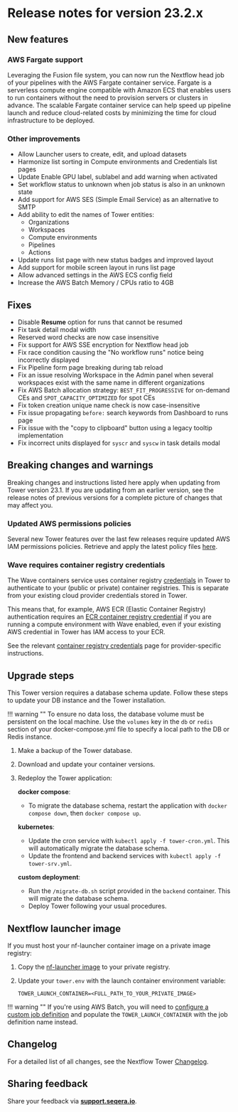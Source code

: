 # Release notes for version 23.2.x

## New features

### AWS Fargate support

Leveraging the Fusion file system, you can now run the Nextflow head job of your pipelines with the AWS Fargate container service. Fargate is a serverless compute engine compatible with Amazon ECS that enables users to run containers without the need to provision servers or clusters in advance. The scalable Fargate container service can help speed up pipeline launch and reduce cloud-related costs by minimizing the time for cloud infrastructure to be deployed.

### Other improvements

- Allow Launcher users to create, edit, and upload datasets
- Harmonize list sorting in Compute environments and Credentials list pages
- Update Enable GPU label, sublabel and add warning when activated
- Set workflow status to unknown when job status is also in an unknown state
- Add support for AWS SES (Simple Email Service) as an alternative to SMTP
- Add ability to edit the names of Tower entities:
  - Organizations
  - Workspaces
  - Compute environments
  - Pipelines
  - Actions
- Update runs list page with new status badges and improved layout
- Add support for mobile screen layout in runs list page
- Allow advanced settings in the AWS ECS config field
- Increase the AWS Batch Memory / CPUs ratio to 4GB

## Fixes

- Disable **Resume** option for runs that cannot be resumed
- Fix task detail modal width
- Reserved word checks are now case insensitive
- Fix support for AWS SSE encryption for Nextflow head job
- Fix race condition causing the "No workflow runs" notice being incorrectly displayed
- Fix Pipeline form page breaking during tab reload
- Fix an issue resolving Workspace in the Admin panel when several workspaces exist with the same name in different organizations
- Fix AWS Batch allocation strategy: `BEST_FIT_PROGRESSIVE` for on-demand CEs and `SPOT_CAPACITY_OPTIMIZED` for spot CEs
- Fix token creation unique name check is now case-insensitive
- Fix issue propagating `before:` search keywords from Dashboard to runs page
- Fix issue with the "copy to clipboard" button using a legacy tooltip implementation
- Fix incorrect units displayed for `syscr` and `syscw` in task details modal

## Breaking changes and warnings

Breaking changes and instructions listed here apply when updating from Tower version 23.1. If you are updating from an earlier version, see the release notes of previous versions for a complete picture of changes that may affect you.

### Updated AWS permissions policies

Several new Tower features over the last few releases require updated AWS IAM permissions policies. Retrieve and apply the latest policy files [here](https://github.com/seqeralabs/nf-tower-aws).

### Wave requires container registry credentials

The Wave containers service uses container registry [credentials](../../credentials/overview.mdx) in Tower to authenticate to your (public or private) container registries. This is separate from your existing cloud provider credentials stored in Tower.

This means that, for example, AWS ECR (Elastic Container Registry) authentication requires an [ECR container registry credential](../../credentials/aws_registry_credentials.mdx) if you are running a compute environment with Wave enabled, even if your existing AWS credential in Tower has IAM access to your ECR.

See the relevant [container registry credentials](../../credentials/overview.mdx) page for provider-specific instructions.

## Upgrade steps

This Tower version requires a database schema update. Follow these steps to update your DB instance and the Tower installation.

!!! warning ""
    To ensure no data loss, the database volume must be persistent on the local machine. Use the `volumes` key in the `db` or `redis` section of your docker-compose.yml file to specify a local path to the DB or Redis instance.

1. Make a backup of the Tower database.
2. Download and update your container versions.
3. Redeploy the Tower application:

    **docker compose**:

      - To migrate the database schema, restart the application with `docker compose down`, then `docker compose up`.

    **kubernetes**:

      - Update the cron service with `kubectl apply -f tower-cron.yml`. This will automatically migrate the database schema.
      - Update the frontend and backend services with `kubectl apply -f tower-srv.yml`.

    **custom deployment**:

      - Run the `/migrate-db.sh` script provided in the `backend` container. This will migrate the database schema.
      - Deploy Tower following your usual procedures.

## Nextflow launcher image

If you must host your nf-launcher container image on a private image registry:

1. Copy the [nf-launcher image](https://quay.io/seqeralabs/nf-launcher:j17-23.04.2-up3) to your private registry.
2. Update your `tower.env` with the launch container environment variable:

    `TOWER_LAUNCH_CONTAINER=<FULL_PATH_TO_YOUR_PRIVATE_IMAGE>`

!!! warning ""
    If you're using AWS Batch, you will need to [configure a custom job definition](../advanced-topics/custom-launch-container.mdx) and populate the `TOWER_LAUNCH_CONTAINER` with the job definition name instead.

## Changelog

For a detailed list of all changes, see the Nextflow Tower [Changelog](./changelog.mdx).

## Sharing feedback

Share your feedback via [**support.seqera.io**](https://support.seqera.io).
